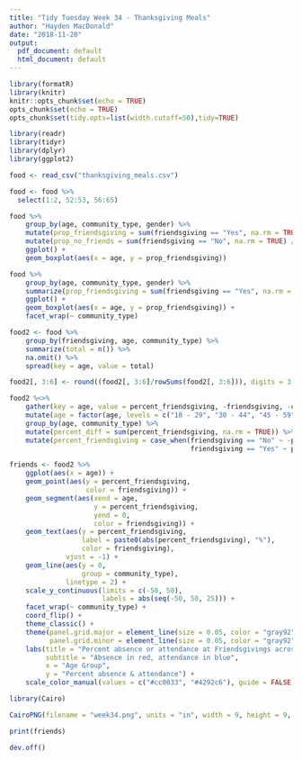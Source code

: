 ---
title: "Tidy Tuesday Week 34 - Thanksgiving Meals"
author: "Hayden MacDonald"
date: "2018-11-20"
output:
  pdf_document: default
  html_document: default
---

```{r setup, include=FALSE}
library(formatR)
library(knitr)
knitr::opts_chunk$set(echo = TRUE)
opts_chunk$set(echo = TRUE)
opts_chunk$set(tidy.opts=list(width.cutoff=50),tidy=TRUE)
```

```{r setup}
library(readr)
library(tidyr)
library(dplyr)
library(ggplot2)
```

```{r import}
food <- read_csv("thanksgiving_meals.csv")
```

```{r wrangle}
food <- food %>% 
  select(1:2, 52:53, 56:65)
```

```{r}
food %>%
    group_by(age, community_type, gender) %>%
    mutate(prop_friendsgiving = sum(friendsgiving == "Yes", na.rm = TRUE) / n()) %>%
    mutate(prop_no_friends = sum(friendsgiving == "No", na.rm = TRUE) / n()) %>%
    ggplot() +
    geom_boxplot(aes(x = age, y = prop_friendsgiving))
```


```{r proportion of participants taking part in friendsgiving}
food %>%
    group_by(age, community_type, gender) %>%
    summarize(prop_friendsgiving = sum(friendsgiving == "Yes", na.rm = TRUE) / n()) %>%
    ggplot() +
    geom_boxplot(aes(x = age, y = prop_friendsgiving)) +
    facet_wrap(~ community_type)
```

```{r compute percentage attendance / absence across age / community types}
food2 <- food %>%
    group_by(friendsgiving, age, community_type) %>%
    summarize(total = n()) %>%
    na.omit() %>%
    spread(key = age, value = total)

food2[, 3:6] <- round((food2[, 3:6]/rowSums(food2[, 3:6])), digits = 3) * 100

food2 %<>%
    gather(key = age, value = percent_friendsgiving, -friendsgiving, -community_type) %>%
    mutate(age = factor(age, levels = c("18 - 29", "30 - 44", "45 - 59", "60+"))) %>%
    group_by(age, community_type) %>%
    mutate(percent_diff = sum(percent_friendsgiving, na.rm = TRUE)) %>%
    mutate(percent_friendsgiving = case_when(friendsgiving == "No" ~ -percent_friendsgiving, 
                                             friendsgiving == "Yes" ~ percent_friendsgiving))
```

```{r mirror lollipop / cleveland dot plot}
friends <- food2 %>%
    ggplot(aes(x = age)) +
    geom_point(aes(y = percent_friendsgiving, 
                   color = friendsgiving)) +
    geom_segment(aes(xend = age, 
                     y = percent_friendsgiving, 
                     yend = 0, 
                     color = friendsgiving)) +
    geom_text(aes(y = percent_friendsgiving, 
                  label = paste0(abs(percent_friendsgiving), "%"), 
                  color = friendsgiving), 
              vjust = -1) +
    geom_line(aes(y = 0, 
                  group = community_type), 
              linetype = 2) +
    scale_y_continuous(limits = c(-50, 50), 
                       labels = abs(seq(-50, 50, 25))) +
    facet_wrap(~ community_type) +
    coord_flip() +
    theme_classic() +
    theme(panel.grid.major = element_line(size = 0.05, color = "gray92"), 
          panel.grid.minor = element_line(size = 0.05, color = "gray92")) +
    labs(title = "Percent absence or attendance at Friendsgivings across age groups and community types",
         subtitle = "Absence in red, attendance in blue",
         x = "Age Group", 
         y = "Percent absence & attendance") +
    scale_color_manual(values = c("#cc0033", "#4292c6"), guide = FALSE)
```

```{r}
library(Cairo)

CairoPNG(filename = "week34.png", units = "in", width = 9, height = 9, res = 300)

print(friends)

dev.off()
```























